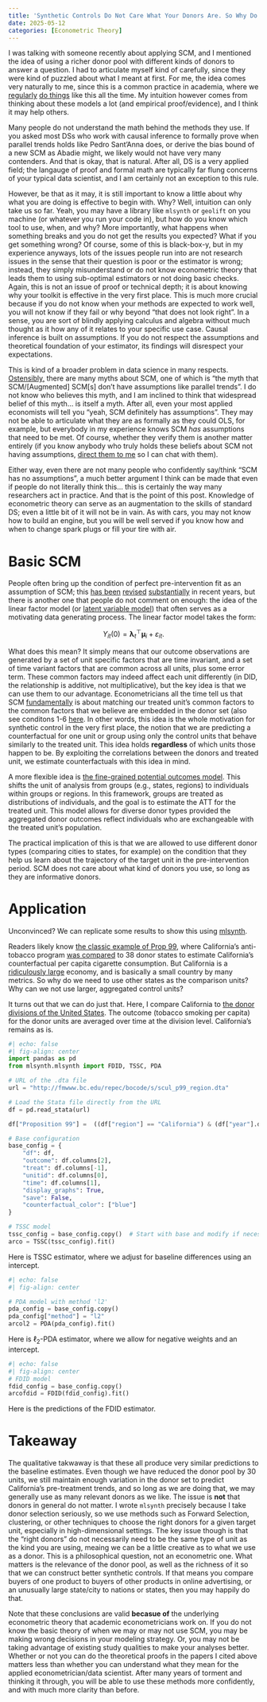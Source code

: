 ```yaml
---
title: 'Synthetic Controls Do Not Care What Your Donors Are. So Why Do You?'
date: 2025-05-12
categories: [Econometric Theory]
---
```


I was talking with someone recently about applying SCM, and I mentioned the idea of using a richer donor pool with different kinds of donors to answer a question. I had to articulate myself kind of carefully, since they were kind of puzzled about what I meant at first. For me, the idea comes very naturally to me, since this is a common practice in academia, where we [regularly](https://doi.org/10.1016/j.jeconom.2021.04.009) [do things](https://projecteuclid.org/journals/annals-of-applied-statistics/volume-16/issue-1/Estimating-the-effectiveness-of-permanent-price-reductions-for-competing-products/10.1214/21-AOAS1498.full) like this all the time. My intuition however comes from thinking about these models a lot (and empirical proof/evidence), and I think it may help others.

Many people do not understand the math behind the methods they use. If you asked most DSs who work with causal inference to formally prove when parallel trends holds like Pedro Sant'Anna does, or derive the bias bound of a new SCM as Abadie might, we likely would not have very many contenders. And that is okay, that is natural. After all, DS is a very applied field; the langauge of proof and formal math are typically far flung concerns of your typical data scientist, and I am certainly not an exception to this rule.

However, be that as it may, it is still important to know a little about why what you are doing is effective to begin with. Why? Well, intuition can only take us so far. Yeah, you may have a library like ```mlsynth``` or ```geolift``` on you machine (or whatever you run your code in), but how do you know which tool to use, when, and why? More importantly, what happens when something breaks and you do not get the results you expected? What if you get something wrong? Of course, some of this is black-box-y, but in my experience anyways, lots of the issues people run into are not research issues in the sense that their question is poor or the estimator is wrong; instead, they simply misunderstand or do not know econometric theory that leads them to using sub-optimal estimators or not doing basic checks. Again, this is not an issue of proof or technical depth; it is about knowing why your toolkit is effective in the very first place. This is much more crucial because if you do not know when your methods are expected to work well, you will not know if they fail or why beyond "that does not look right". In a sense, you are sort of blindly applying calculus and algebra without much thought as it how any of it relates to your specific use case. Causal inference is built on assumptions. If you do not respect the assumptions and theoretical foundation of your estimator, its findings will disrespect your expectations.

This is kind of a broader problem in data science in many respects. [Ostensibly,](https://www.linkedin.com/posts/venkat-raman-analytics_why-advanced-difference-in-differences-did-activity-7318168653907025922-sQp_?utm_source=share&utm_medium=member_desktop&rcm=ACoAAB2Q8asBlsCYlwKJgJ488VWbcV1CX14FdOw) there are many myths about SCM, one of which is "the myth that SCM/[Augmented] SCM[s] don't have assumptions like parallel trends". I do not know who believes this myth, and I am inclined to think that widespread belief of this myth... is itself a myth. After all, even your most applied economists will tell you "yeah, SCM definitely has assumptions". They may not be able to articulate what they are as formally as they could OLS, for example, but everybody in my experience knows SCM *has* assumptions that need to be met. Of course, whether they verify them is another matter entirely (if you know anybody who truly holds these beliefs about SCM not having assumptions, [direct them to me](https://jgreathouse9.github.io/docs/consulting.html) so I can chat with them).

Either way, even there are not many people who confidently say/think "SCM has no assumptions", a much better argument I think can be made that even if people do not literally think this... this is certainly the way many researchers act in practice. And that is the point of this post. Knowledge of econometric theory can serve as an augmentation to the skills of standard DS; even a little bit of it will not be in vain. As with cars, you may not know how to build an engine, but you will be well served if you know how and when to change spark plugs or fill your tire with air.

# Basic SCM

People often bring up the condition of perfect pre-intervention fit as an assumption of SCM; this [has been](https://arxiv.org/pdf/2211.12095) [revised](https://doi.org/10.3982/QE1596) [substantially](https://arxiv.org/pdf/2108.13935) in recent years, but there is another one that people do not comment on enough: the idea of the linear factor model (or [latent variable model](https://www.jmlr.org/papers/volume19/17-777/17-777.pdf)) that often serves as a motivating data generating process. The linear factor model takes the form:

$$
Y_{it}(0) = \boldsymbol{\lambda}_t^\top \boldsymbol{\mu}_i + \varepsilon_{it}.
$$

What does this mean? It simply means that our outcome observations are generated by a set of unit specific factors that are time invariant, and a set of time variant factors that are common across all units, plus some error term. These common factors may indeed affect each unit differently (in DID, the relationship is additive, not multiplicative), but the key idea is that we can use them to our advantage. Econometricians all the time tell us that SCM [fundamentally](https://osf.io/preprints/socarxiv/fc9xt_v1) is about matching our treated unit's common factors to the common factors that we believe are embedded in the donor set (also see conditons 1-6 [here](https://arxiv.org/pdf/2211.12095). In other words, this idea is the whole motivation for synthetic control in the very first place, the notion that we are predicting a counterfactual for one unit or group using only the control units that behave similarly to the treated unit. This idea holds **regardless** of which units those happen to be. By exploiting the correlations between the donors and treated unit, we estimate counterfactuals with this idea in mind.

A more flexible idea is [the fine-grained potential outcomes model](https://proceedings.mlr.press/v151/shi22b/shi22b.pdf). This shifts the unit of analysis from groups (e.g., states, regions) to individuals within groups or regions. In this framework, groups are treated as distributions of individuals, and the goal is to estimate the ATT for the treated unit. This model allows for diverse donor types provided the aggregated donor outcomes reflect individuals who are exchangeable with the treated unit’s population.

The practical implication of this is that we are allowed to use different donor types (comparing cities to states, for example) on the condition that they help us learn about the trajectory of the target unit in the pre-intervention period. SCM does not care about what kind of donors you use, so long as they are informative donors.

# Application

Unconvinced? We can replicate some results to show this using [mlsynth](https://mlsynth.readthedocs.io/en/latest/).

Readers likely know [the classic example of Prop 99](https://en.wikipedia.org/wiki/1988_California_Proposition_99), where California's anti-tobacco program [was compared](https://economics.mit.edu/sites/default/files/publications/Synthetic%20Control%20Methods.pdf) to 38 donor states to estimate California's counterfactual per capita cigarette consumption. But California is a [ridiculously large](https://www.gov.ca.gov/2025/04/23/california-is-now-the-4th-largest-economy-in-the-world/) economy, and is basically a small country by many metrics. So why do we need to use other states as the comparison units? Why can we not use larger, aggregated control units?

It turns out that we can do just that. Here, I compare California to [the donor divisions of the United States](https://www2.census.gov/geo/pdfs/maps-data/maps/reference/us_regdiv.pdf). The outcome (tobacco smoking per capita) for the donor units are averaged over time at the division level. California's remains as is.

```python
#| echo: false
#| fig-align: center
import pandas as pd
from mlsynth.mlsynth import FDID, TSSC, PDA

# URL of the .dta file
url = "http://fmwww.bc.edu/repec/bocode/s/scul_p99_region.dta"

# Load the Stata file directly from the URL
df = pd.read_stata(url)

df["Proposition 99"] =  ((df["region"] == "California") & (df["year"].dt.year >= 1989)).astype(int)

# Base configuration
base_config = {
    "df": df,
    "outcome": df.columns[2],
    "treat": df.columns[-1],
    "unitid": df.columns[0],
    "time": df.columns[1],
    "display_graphs": True,
    "save": False,
    "counterfactual_color": ["blue"]
}

# TSSC model
tssc_config = base_config.copy()  # Start with base and modify if necessary
arco = TSSC(tssc_config).fit()
```

Here is TSSC estimator, where we adjust for baseline differences using an intercept.

```python
#| echo: false
#| fig-align: center

# PDA model with method 'l2'
pda_config = base_config.copy()
pda_config["method"] = "l2"
arcol2 = PDA(pda_config).fit()
```
Here is $\ell_2$-PDA estimator, where we allow for negative weights and an intercept.

```python
#| echo: false
#| fig-align: center
# FDID model
fdid_config = base_config.copy()
arcofdid = FDID(fdid_config).fit()
```

Here is the predictions of the FDID estimator.

# Takeaway

The qualitative takwaway is that these all produce very similar predictions to the baseline estimates. Even though we have reduced the donor pool by 30 units, we still maintain enough variation in the donor set to predict California's pre-treatment trends, and so long as we are doing that, we may generally use as many relevant donors as we like. The issue is **not** that donors in general do not matter. I wrote ```mlsynth``` precisely because I take donor selection seriously, so we use methods such as Forward Selection, clustering, or other techniques to choose the right donors for a given target unit, especially in high-dimensional settings. The key issue though is that the "right donors" do not necessarily need to be the same type of unit as the kind you are using, meaing we can be a little creative as to what we use as a donor. This is a philosophical question, not an econometric one. What matters is the relevance of the donor pool, as well as the richness of it so that we can construct better synthetic controls. If that means you compare buyers of one product to buyers of other products in online advertising, or an unusually large state/city to nations or states, then you may happily do that.

Note that these conclusions are valid **becasue of** the underlying econometric theory that academic econometricians work on. If you do not know the basic theory of when we may or may not use SCM, you may be making wrong decisions in your modeling strategy. Or, you may not be taking advantage of existing study qualities to make your analyses better. Whether or not you can do the theoretical proofs in the papers I cited above matters less than whether you can understand what they mean for the applied econometrician/data scientist. After many years of torment and thinking it through, you will be able to use these methods more confidently, and with much more clarity than before.
